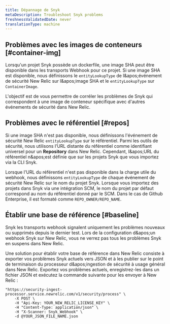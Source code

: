 ```yaml
---
title: Dépannage de Snyk
metaDescription: Troubleshoot Snyk problems
freshnessValidatedDate: never
translationType: machine
---
```


## Problèmes avec les images de conteneurs [#container-img]

Lorsqu&apos;un projet Snyk possède un dockerfile, une image SHA peut être disponible dans les transports Webhook pour ce projet. Si une image SHA est disponible, nous définissons le `entityLookupType` de l&amp;apos;événement de sécurité New Relic sur l&amp;apos;image SHA et le `entityLookupType` sur `ContainerImage`.

L&apos;objectif est de vous permettre de corréler les problèmes de Snyk qui correspondent à une image de conteneur spécifique avec d&apos;autres événements de sécurité dans New Relic.

## Problèmes avec le référentiel [#repos]

Si une image SHA n&apos;est pas disponible, nous définissons l&apos;événement de sécurité New Relic `entityLookupType` sur le référentiel. Parmi les outils de sécurité, nous utilisons l’URL distante du référentiel comme identifiant universel pour un <DNT>**Repository**</DNT> dans New Relic. Cependant, l&amp;apos;URL du référentiel n&amp;apos;est définie que sur les projets Snyk que vous importez via la CLI Snyk.

Lorsque l&apos;URL du référentiel n&apos;est pas disponible dans la charge utile du webhook, nous définissons `entityLookupType` de chaque événement de sécurité New Relic sur le nom du projet Snyk. Lorsque vous importez des projets dans Snyk via une intégration SCM, le nom du projet par défaut correspond au nom du référentiel donné par le SCM. Dans le cas de Github Enterprise, il est formaté comme `REPO_OWNER/REPO_NAME`.

## Établir une base de référence [#baseline]

<DNT>Snyk</DNT> les transports webhook signalent uniquement les problèmes nouveaux ou supprimés depuis le dernier test. Lors de la configuration d&amp;apos;un webhook <DNT>Snyk</DNT> sur New Relic, vous ne verrez pas tous les problèmes <DNT>Snyk</DNT> en suspens dans New Relic.

Une solution pour établir votre base de référence dans New Relic consiste à exporter vos problèmes <DNT>Snyk</DNT> actuels vers JSON et à les publier sur le point de terminaison du processeur d&amp;apos;ingestion de sécurité à usage général dans New Relic. Exportez vos problèmes actuels, enregistrez-les dans un fichier JSON et exécutez la commande suivante pour les envoyer à New Relic :

```shell
"https://security-ingest-processor.service.newrelic.com/v1/security/process" \
    -X POST \
    -H "Api-Key: YOUR_NEW_RELIC_LICENSE_KEY" \
    -H "Content-Type: application/json" \
    -H "X-Scanner: Snyk_Webhook" \
    -d @YOUR_JSON_FILE_NAME.json
```